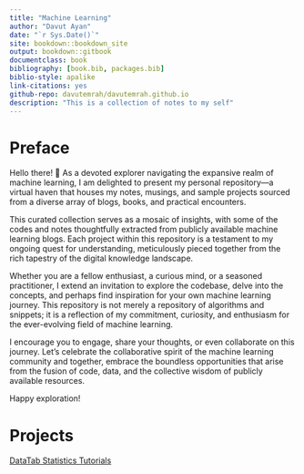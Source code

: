 ```yaml
--- 
title: "Machine Learning"
author: "Davut Ayan"
date: "`r Sys.Date()`"
site: bookdown::bookdown_site
output: bookdown::gitbook
documentclass: book
bibliography: [book.bib, packages.bib]
biblio-style: apalike
link-citations: yes
github-repo: davutemrah/davutemrah.github.io
description: "This is a collection of notes to my self"
---
```


# Preface {-}

Hello there! 👋 As a devoted explorer navigating the expansive realm of machine learning, I am delighted to present my personal repository—a virtual haven that houses my notes, musings, and sample projects sourced from a diverse array of blogs, books, and practical encounters.

This curated collection serves as a mosaic of insights, with some of the codes and notes thoughtfully extracted from publicly available machine learning blogs. Each project within this repository is a testament to my ongoing quest for understanding, meticulously pieced together from the rich tapestry of the digital knowledge landscape.

Whether you are a fellow enthusiast, a curious mind, or a seasoned practitioner, I extend an invitation to explore the codebase, delve into the concepts, and perhaps find inspiration for your own machine learning journey. This repository is not merely a repository of algorithms and snippets; it is a reflection of my commitment, curiosity, and enthusiasm for the ever-evolving field of machine learning.

I encourage you to engage, share your thoughts, or even collaborate on this journey. Let's celebrate the collaborative spirit of the machine learning community and together, embrace the boundless opportunities that arise from the fusion of code, data, and the collective wisdom of publicly available resources.

Happy exploration!

# Projects


[DataTab Statistics Tutorials](https://datatab.net/tutorial/get-started)



